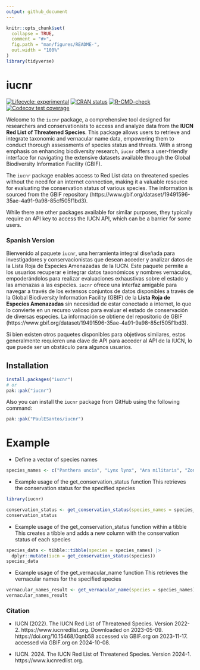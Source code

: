 ```yaml
---
output: github_document
---
```


<!-- README.md is generated from README.Rmd. Please edit that file -->

```r
knitr::opts_chunk$set(
  collapse = TRUE,
  comment = "#>",
  fig.path = "man/figures/README-",
  out.width = "100%"
)
library(tidyverse)

```

# iucnr

<!-- badges: start -->
[![Lifecycle: experimental](https://img.shields.io/badge/lifecycle-experimental-orange.svg)](https://lifecycle.r-lib.org/articles/stages.html#experimental)
[![CRAN status](https://www.r-pkg.org/badges/version/iucnr)](https://CRAN.R-project.org/package=iucnr)
[![R-CMD-check](https://github.com/PaulESantos/iucnr/actions/workflows/R-CMD-check.yaml/badge.svg)](https://github.com/PaulESantos/iucnr/actions/workflows/R-CMD-check.yaml)
[![Codecov test coverage](https://codecov.io/gh/PaulESantos/iucnr/graph/badge.svg)](https://app.codecov.io/gh/PaulESantos/iucnr)
<!-- badges: end -->

Welcome to the `iucnr` package, a comprehensive tool designed for researchers and conservationists to access and analyze data from the **IUCN Red List of Threatened Species**. This package allows users to retrieve and integrate taxonomic and vernacular name data, empowering them to conduct thorough assessments of species status and threats. With a strong emphasis on enhancing biodiversity research, `iucnr` offers a user-friendly interface for navigating the extensive datasets available through the Global Biodiversity Information Facility (GBIF).

The `iucnr` package enables access to Red List data on threatened species without the need for an internet connection, making it a valuable resource for evaluating the conservation status of various species. The information is sourced from the GBIF repository (https://www.gbif.org/dataset/19491596-35ae-4a91-9a98-85cf505f1bd3).

While there are other packages available for similar purposes, they typically require an API key to access the IUCN API, which can be a barrier for some users.

### Spanish Version

Bienvenido al paquete `iucnr`, una herramienta integral diseñada para investigadores y conservacionistas que desean acceder y analizar datos de la Lista Roja de Especies Amenazadas de la IUCN. Este paquete permite a los usuarios recuperar e integrar datos taxonómicos y nombres vernáculos, empoderándolos para realizar evaluaciones exhaustivas sobre el estado y las amenazas a las especies. `iucnr` ofrece una interfaz amigable para navegar a través de los extensos conjuntos de datos disponibles a través de la Global Biodiversity Information Facility (GBIF) de la **Lista Roja de Especies Amenazadas** sin necesidad de estar conectado a internet, lo que lo convierte en un recurso valioso para evaluar el estado de conservación de diversas especies. La información se obtiene del repositorio de GBIF (https://www.gbif.org/dataset/19491596-35ae-4a91-9a98-85cf505f1bd3).

Si bien existen otros paquetes disponibles para objetivos similares, estos generalmente requieren una clave de API para acceder al API de la IUCN, lo que puede ser un obstáculo para algunos usuarios.

## Installation

``` r
install.packages("iucnr")
# or
pak::pak("iucnr")
```

Also you can install the `iucnr` package from GitHub using the
following command:

``` r
pak::pak("PaulESantos/iucnr")
```

# Example

- Define a vector of species names

```r
species_names <- c("Panthera uncia", "Lynx lynx", "Ara militaris", "Zonotrichia capencis")
```

- Example usage of the get_conservation_status function
 This retrieves the conservation status for the specified species

```r
library(iucnr)

conservation_status <- get_conservation_status(species_names = species_names)
conservation_status
```

- Example usage of the get_conservation_status function within a tibble
 This creates a tibble and adds a new column with the conservation status of each species

```r
species_data <- tibble::tibble(species = species_names) |> 
  dplyr::mutate(iucn = get_conservation_status(species))
species_data
```

- Example usage of the get_vernacular_name function
 This retrieves the vernacular names for the specified species

```r
vernacular_names_result <- get_vernacular_name(species = species_names)
vernacular_names_result
```

### Citation
 - IUCN (2022). The IUCN Red List of Threatened Species. Version 2022-2. https://www.iucnredlist.org. Downloaded on 2023-05-09. https://doi.org/10.15468/0qnb58 accessed via GBIF.org on 2023-11-17. accessed via GBIF.org on 2024-10-08.
 
 - IUCN. 2024. The IUCN Red List of Threatened Species. Version 2024-1. https://www.iucnredlist.org.
 
